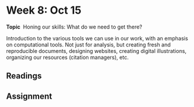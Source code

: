 # Week 8: Oct 15

<div class="boxed">
**Topic** \ Honing our skills: What do we need to get there?</div>

Introduction to the various tools we can use in our work, with an emphasis on computational tools. Not just for analysis, but creating fresh and reproducible documents, designing websites, creating digital illustrations, organizing our resources (citation managers), etc.

## Readings

## Assignment
